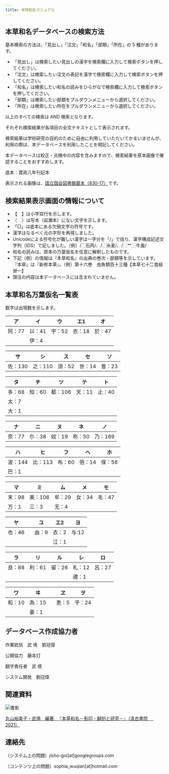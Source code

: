 ```yaml
---
title: 本草和名マニュアル
---
```


<ManualAlert content="本データベースは、今後、アップデートの予定があります。（最新更新日：2023/8/10）" />

## 本草和名データベースの検索方法

基本検索の方法は、「見出し」「注文」「和名」「部類」「所在」の 5 種があります。

* 「見出し」は検索したい見出しの漢字を検索欄に入力して検索ボタンを押してください。
* 「注文」は検索したい注文の表記を漢字で検索欄に入力して検索ボタンを押してください。
* 「和名」は検索したい和名の読みをひらがなで検索欄に入力して検索ボタンを押してください。
* 「部類」は検索したい部類をプルダウンメニューから選択してください。
* 「所在」は検索したい所在をプルダウンメニューから選択してください。

以上のすべての検索は AND 検索となります。

それぞれ検索結果が各項目の全文テキストとして表示されます。

検索結果は学術研究の目的のために自由に利用していただいてかまいませんが、
利用の際は、本データベースを利用したことを明記してください。

本データベースは校正・点検中の内容を含みますので、検索結果を原本画像で確認することをおすすめします。

底本：寛政八年刊記本

表示される画像は、[国立国会図書館蔵本（830-17）](https://dl.ndl.go.jp/pid/2538099)です。

<ManualDivider />

## 検索結果表示画面の情報について

* 【　】は小字双行を示します。
* 〈　〉は写本（岩瀬本）にない文字を示します。
* 「□」は底本にある欠損文字の符号です。
* 漢字はなるべく元の字形を再現しました。
* Unicodeによる符号化が難しい漢字は一字分を「/」で括り、漢字構成記述文字列（IDS）で記しました。（例）/⿰石丙/、/⿰糸麦/、/⿱艹⿰牛盍/
* 和名の読みは、原本の万葉仮名を任意に解釈したものです。
* 下記（例）の情報は『本草和名』の出典の巻次・部類等を示しています。『本草』は『新修本草』。（例）第十六巻　虫魚類百十三種【本草七十二食経卌一】
* 頭注の内容は本データベースには含まれていません。

<ManualDivider />

## 本草和名万葉仮名一覧表

数字は出現数を示します。

| ア    | イ    | ウ    | エ1   | オ    |
| ---- | ---- | ---- | ---- | ---- |
| 阿：77 | 以：41 | 宇：52 | 衣：18 | 於：47 |
|      | 伊：4  |      |      |      |

| サ     | シ     | ス    | セ    | ソ    |
| ----- | ----- | ---- | ---- | ---- |
| 佐：130 | 之：110 | 須：52 | 世：14 | 曽：23 |

| タ    | チ    | ツ     | テ    | ト    |
| ---- | ---- | ----- | ---- | ---- |
| 多：68 | 知：60 | 都：106 | 天：11 | 止：40 |
| 太：7  |      |       |      |      |
| 大：1  |      |       |      |      |

| ナ    | ニ    | ヌ    | ネ    | ノ     |
| ---- | ---- | ---- | ---- | ----- |
| 奈：77 | 尓：38 | 奴：19 | 祢：50 | 乃：169 |

| ハ     | ヒ     | フ    | ヘ    | ホ    |
| ----- | ----- | ---- | ---- | ---- |
| 波：144 | 比：113 | 布：60 | 倍：14 | 保：56 |
| 巴：1   |       |      |      |      |

| マ    | ミ     | ム    | メ    | モ    |
| ---- | ----- | ---- | ---- | ---- |
| 末：98 | 美：106 | 牟：29 | 女：34 | 毛：47 |
| 万：1  | 三：3   | 无：4  |      |      |

| ヤ    |   | ユ   | エ2  | ヨ    |
| ---- | - | --- | --- | ---- |
| 也：46 |   | 由：9 | 衣：2 | 与:12 |
|      |   |     | 江：1 |      |

| ラ    | リ    | ル    | レ    | ロ    |
| ---- | ---- | ---- | ---- | ---- |
| 良：88 | 利：61 | 留：26 | 礼：12 | 呂：27 |
|      |      |      | 禮：1  |      |

| ワ    | ヰ    |   | ヱ   | ヲ    |
| ---- | ---- | - | --- | ---- |
| 和：10 | 為：15 |   | 恵：5 | 乎：24 |
|      | 委：1  |   |     |      |

<ManualDivider />

<CcLicense />

<ManualDivider />

## データベース作成協力者

作業統括　武 倩　劉冠偉

公開協力　藤本灯

翻字責任者　武 倩

システム開発　劉冠偉

<ManualDivider />

## 関連資料

![書影](/images/584506\[1].jpg "丸山裕美子・武倩　編著 　『本草和名－影印・翻刻と研究－』（汲古書院　 2021）")

[丸山裕美子・武倩　編著 　『本草和名－影印・翻刻と研究－』（汲古書院　
2021）](http://www.kyuko.asia/book/b584506.html)

<ManualDivider />

## 連絡先

（システム上の問題）jisho-goi\[at]googlegroups.com

（コンテンツ上の問題）sophia\_wuqian\[at]hotmail.com
